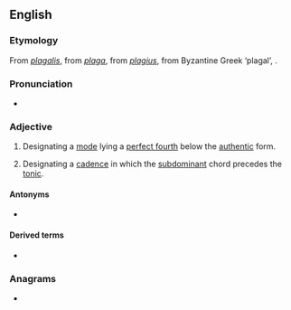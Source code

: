 ==English==

===Etymology===
From {{etyl|LL.|en}} ''[[plagalis]]'', from {{etyl|la|en}} ''[[plaga]]'', from ''[[plagius]]'', from Byzantine Greek {{m|grc|πλάγιος}} ‘plagal’, {{etyl|grc|en}} {{m|grc|πλάγιος||oblique}}.

===Pronunciation===
* {{IPA|/ˈpleɪɡəl/|lang=en}}

===Adjective===
{{en-adj}}

# {{lb|en|music}} Designating a [[mode]] lying a [[perfect fourth]] below the [[authentic]] form.
# {{lb|en|music}} Designating a [[cadence]] in which the [[subdominant]] chord precedes the [[tonic]].

====Antonyms====
* {{l|en|authentic}}

====Derived terms====
* {{l|en|plagal cadence}}

===Anagrams===
* {{anagrams|en|gal pal|galpal}}
